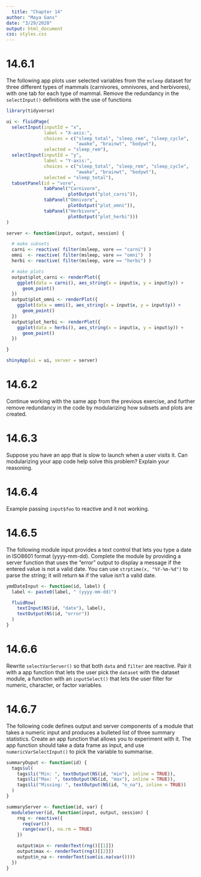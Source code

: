 ```yaml
---
  title: "Chapter 14"
author: "Maya Gans"
date: "3/29/2020"
output: html_document
css: styles.css
---
```

  
# 14.6.1
  
The following app plots user selected variables from the `msleep` dataset for three different types of mammals (carnivores, omnivores, and herbivores), with one tab for each type of mammal. Remove the redundancy in the `selectInput()` definitions with the use of functions

```r
library(tidyverse)

ui <- fluidPage(
  selectInput(inputId = "x",
              label = "X-axis:",
              choices = c("sleep_total", "sleep_rem", "sleep_cycle", 
                          "awake", "brainwt", "bodywt"),
              selected = "sleep_rem"),
  selectInput(inputId = "y",
              label = "Y-axis:",
              choices = c("sleep_total", "sleep_rem", "sleep_cycle", 
                          "awake", "brainwt", "bodywt"),
              selected = "sleep_total"),
  tabsetPanel(id = "vore",
              tabPanel("Carnivore",
                       plotOutput("plot_carni")),
              tabPanel("Omnivore",
                       plotOutput("plot_omni")),
              tabPanel("Herbivore",
                       plotOutput("plot_herbi")))
)

server <- function(input, output, session) {

  # make subsets
  carni <- reactive( filter(msleep, vore == "carni") )
  omni  <- reactive( filter(msleep, vore == "omni")  )
  herbi <- reactive( filter(msleep, vore == "herbi") )

  # make plots
  output$plot_carni <- renderPlot({
    ggplot(data = carni(), aes_string(x = input$x, y = input$y)) +
      geom_point()
  })
  output$plot_omni <- renderPlot({
    ggplot(data = omni(), aes_string(x = input$x, y = input$y)) +
      geom_point()
  })
  output$plot_herbi <- renderPlot({
    ggplot(data = herbi(), aes_string(x = input$x, y = input$y)) +
      geom_point()
  })

}

shinyApp(ui = ui, server = server)
```


# 14.6.2

Continue working with the same app from the previous exercise, and further remove redundancy in the code by modularizing how subsets and plots are created.

# 14.6.3

Suppose you have an app that is slow to launch when a user visits it. Can
modularizing your app code help solve this problem? Explain your reasoning.

# 14.6.4

Example passing `input$foo` to reactive and it not working.

# 14.6.5

The following module input provides a text control that lets you type a date in ISO8601 format (yyyy-mm-dd). Complete the module by providing a server function that uses the “error” output to display a message if the entered value is not a valid date. You can use `strptime(x, "%Y-%m-%d")` to parse the string; it will return `NA` if the value isn’t a valid date.

```r
ymdDateInput <- function(id, label) {
  label <- paste0(label, " (yyyy-mm-dd)")

  fluidRow(
    textInput(NS(id, "date"), label),
    textOutput(NS(id, "error"))
  )
}
```

# 14.6.6

Rewrite `selectVarServer()` so that both `data` and `filter` are reactive. Pair it with a app function that lets the user pick the `dataset` with the dataset module, a function with an `inputSelect()` that lets the user filter for numeric, character, or factor variables.


# 14.6.7

The following code defines output and server components of a module that takes a numeric input and produces a bulleted list of three summary statistics. Create an app function that allows you to experiment with it. The app function should take a data frame as input, and use `numericVarSelectInput()` to pick the variable to summarise.

```r
summaryOuput <- function(id) {
  tags$ul(
    tags$li("Min: ", textOutput(NS(id, "min"), inline = TRUE)),
    tags$li("Max: ", textOutput(NS(id, "max"), inline = TRUE)),
    tags$li("Missing: ", textOutput(NS(id, "n_na"), inline = TRUE))
  )
}

summaryServer <- function(id, var) {
  moduleServer(id, function(input, output, session) {
    rng <- reactive({
      req(var())
      range(var(), na.rm = TRUE)
    })

    output$min <- renderText(rng()[[1]])
    output$max <- renderText(rng()[[2]])
    output$n_na <- renderText(sum(is.na(var())))
  })
}
```
